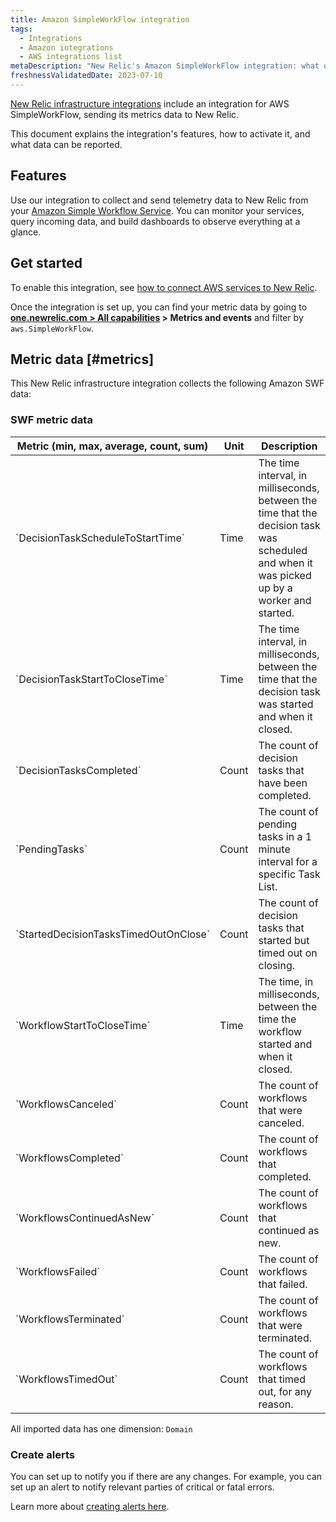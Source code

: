 ```yaml
---
title: Amazon SimpleWorkFlow integration
tags:
  - Integrations
  - Amazon integrations
  - AWS integrations list
metaDescription: "New Relic's Amazon SimpleWorkFlow integration: what data it reports and how to enable it."
freshnessValidatedDate: 2023-07-10
---
```


[New Relic infrastructure integrations](/docs/infrastructure/integrations-getting-started/getting-started/introduction-infrastructure-integrations) include an integration for AWS SimpleWorkFlow, sending its metrics data to New Relic.

This document explains the integration's features, how to activate it, and what data can be reported.

## Features

Use our integration to collect and send telemetry data to New Relic from your [Amazon Simple Workflow Service](https://aws.amazon.com/swf/). You can monitor your services, query incoming data, and build dashboards to observe everything at a glance.

## Get started

To enable this integration, see [how to connect AWS services to New Relic](/docs/infrastructure/amazon-integrations/connect/aws-metric-stream-setup/).

Once the integration is set up, you can find your metric data by going to <DoNotTranslate>**[one.newrelic.com > All capabilities](https://one.newrelic.com/all-capabilities) > Metrics and events**</DoNotTranslate> and filter by `aws.SimpleWorkFlow`.

## Metric data [#metrics]

This New Relic infrastructure integration collects the following Amazon SWF data:

### SWF metric data

<table>
  <thead>
    <tr>
      <th style={{ width: "200px" }}>
      Metric (min, max, average, count, sum)  
      </th>
      <th>
      Unit  
      </th>
      <th>
      Description
      </th>
    </tr>
  </thead>
    <tbody>
    <tr>
      <td>
      `DecisionTaskScheduleToStartTime`
      </td>
      <td>
      Time
      </td>
      <td>
      The time interval, in milliseconds, between the time that the decision task was scheduled and when it was picked up by a worker and started.
      </td>
    </tr>
    <tr>
      <td>
      `DecisionTaskStartToCloseTime`
      </td>
      <td>
      Time
      </td>
      <td>
      The time interval, in milliseconds, between the time that the decision task was started and when it closed.
      </td>
    </tr>
    <tr>
      <td>
      `DecisionTasksCompleted`
      </td>
      <td>
      Count
      </td>
      <td>
      The count of decision tasks that have been completed.
      </td>
    </tr>
    <tr>
      <td>
      `PendingTasks`
      </td>
      <td>
      Count
      </td>
      <td>
      The count of pending tasks in a 1 minute interval for a specific Task List.
      </td>
    </tr>
    <tr>
      <td>
      `StartedDecisionTasksTimedOutOnClose`
      </td>
      <td>
      Count
      </td>
      <td>
      The count of decision tasks that started but timed out on closing.
      </td>
    </tr>
    <tr>
      <td>
      `WorkflowStartToCloseTime`
      </td>
      <td>
      Time
      </td>
      <td>
      The time, in milliseconds, between the time the workflow started and when it closed.
      </td>
    </tr>
    <tr>
      <td>
      `WorkflowsCanceled`
      </td>
      <td>
      Count
      </td>
      <td>
      The count of workflows that were canceled.
      </td>
    </tr>
    <tr>
      <td>
      `WorkflowsCompleted`
      </td>
      <td>
      Count
      </td>
      <td>
      The count of workflows that completed.
      </td>
    </tr>
    <tr>
      <td>
      `WorkflowsContinuedAsNew`
      </td>
      <td>
      Count
      </td>
      <td>
      The count of workflows that continued as new.
      </td>
    </tr>
    <tr>
      <td>
      `WorkflowsFailed`
      </td>
      <td>
      Count
      </td>
      <td>
      The count of workflows that failed.
      </td>
    </tr>
    <tr>
      <td>
      `WorkflowsTerminated`
      </td>
      <td>
      Count
      </td>
      <td>
      The count of workflows that were terminated.
      </td>
    </tr>
    <tr>
      <td>
      `WorkflowsTimedOut`
      </td>
      <td>
      Count
      </td>
      <td>
      The count of workflows that timed out, for any reason.
      </td>
    </tr>
    </tbody>
</table>

All imported data has one dimension: `Domain`

### Create alerts

You can set up <InlinePopover type="alerts" /> to notify you if there are any changes. For example, you can set up an alert to notify relevant parties of critical or fatal errors.

Learn more about [creating alerts here](/docs/alerts-applied-intelligence/new-relic-alerts/get-started/your-first-nrql-condition/).